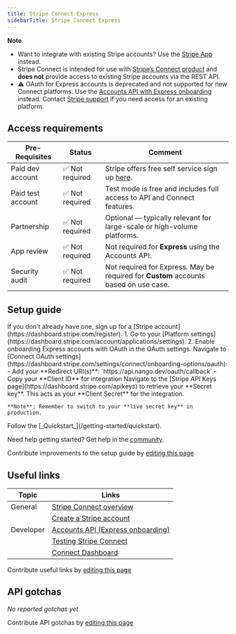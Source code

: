 ```yaml
---
title: Stripe Connect Express
sidebarTitle: Stripe Connect Express
---
```



<Overview />

**Note**
- Want to integrate with existing Stripe accounts? Use the [Stripe App](/integrations/all/stripe-app) instead.
- Stripe Connect is intended for use with [Stripe’s Connect product](https://stripe.com/connect) and **does not** provide access to existing Stripe accounts via the REST API.
- ⚠️ OAuth for Express accounts is deprecated and not supported for new Connect platforms. Use the [Accounts API with Express onboarding](https://docs.stripe.com/connect/express-accounts) instead. Contact [Stripe support](https://support.stripe.com/) if you need access for an existing platform.

<PreBuiltTooling />
<PreBuiltUseCases />

## Access requirements
| Pre-Requisites    | Status         | Comment                                                                                            |
| ----------------- | -------------- | -------------------------------------------------------------------------------------------------- |
| Paid dev account  | ✅ Not required | Stripe offers free self service sign up [here](https://dashboard.stripe.com/register).               |
| Paid test account | ✅ Not required | Test mode is free and includes full access to API and Connect features.                            |
| Partnership       | ✅ Not required | Optional — typically relevant for large-scale or high-volume platforms.                            |
| App review        | ✅ Not required | Not required for **Express** using the Accounts API. |
| Security audit    | ✅ Not required     | Not required for Express. May be required for **Custom** accounts based on use case.               |


## Setup guide

<Steps>
 <Step title="Create a Stripe account">
    If you don't already have one, sign up for a [Stripe account](https://dashboard.stripe.com/register).
  </Step>
  <Step title="Enable Express Accounts">
    1. Go to your [Platform settings](https://dashboard.stripe.com/account/applications/settings).
    2. Enable onboarding Express accounts with OAuth in the OAuth settings.
  </Step>

  <Step title="Configure OAuth for Express">
    Navigate to [Connect OAuth settings](https://dashboard.stripe.com/settings/connect/onboarding-options/oauth):
    - Add your **Redirect URI(s)**:  
      `https://api.nango.dev/oauth/callback`
    - Copy your **Client ID** for integration
  </Step>

  <Step title="Get your Client Secret">
    Navigate to the [Stripe API Keys page](https://dashboard.stripe.com/apikeys) to retrieve your **Secret key**. This acts as your **Client Secret** for the integration.

    **Note**: Remember to switch to your **live secret key** in production.
  </Step>

  <Step title="Next">
    Follow the [_Quickstart_](/getting-started/quickstart).
  </Step>
</Steps>

<Tip>Need help getting started? Get help in the [community](https://nango.dev/slack).</Tip>

<Note>Contribute improvements to the setup guide by [editing this page](https://github.com/nangohq/nango/tree/master/docs-v2/integrations/all/stripe-express.mdx)</Note>


## Useful links

| Topic     | Links                                                                                 |
| --------- | ------------------------------------------------------------------------------------- |
| General   | [Stripe Connect overview](https://stripe.com/connect)                                 |
|           | [Create a Stripe account](https://dashboard.stripe.com/register)                      |
| Developer | [Accounts API (Express onboarding)](https://docs.stripe.com/connect/express-accounts) |
|           | [Testing Stripe Connect](https://docs.stripe.com/connect/testing)                     |
|           | [Connect Dashboard](https://dashboard.stripe.com/settings/connect)                    |


<Note>Contribute useful links by [editing this page](https://github.com/nangohq/nango/tree/master/docs-v2/integrations/all/stripe-express.mdx)</Note>

## API gotchas

_No reported gotchas yet_

<Note>Contribute API gotchas by [editing this page](https://github.com/nangohq/nango/tree/master/docs-v2/integrations/all/stripe-express.mdx)</Note>
